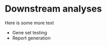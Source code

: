 # Downstream analyses {#downstream}

Here is some more text

* Gene set testing
* Report generation
